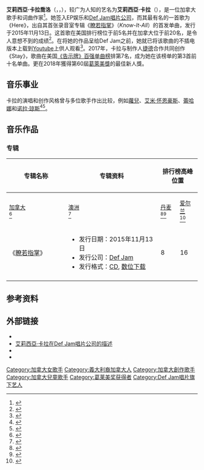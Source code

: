 {{noteTA
|G1=Music
|G2=Show
|1=zh-cn:阿莱西娅;zh-tw:艾莉西亞;
}}

{{Infobox musical artist
| name                = Alessia Cara<br>艾莉西亞·卡拉
| background          = 女歌手
| image               = Alessia Cara press photo 2015.png
| caption             = 攝於2015年
| birth_name          = Alessia Caracciolo<br>艾莉西亞·卡拉喬洛
| alias               = 
| birth_date          = {{birth date and age|mf=yes|1996|7|11}}
| birth_place         = {{CAN}}[[安大略|安大略]][[密西沙加|密西沙加]]
| genre               = {{hlist|[[Pop_music|流行]]|[[節奏藍調|節奏藍調]]||}}
| occupation          = {{hlist|歌手|詞曲作家}}
| instrument          = {{hlist|聲樂|吉他|鋼琴|烏克麗麗}}
| years_active        = 2014年–現在
| label               = {{hlist|EP|[[Def_Jam_Recordings|Def Jam]]<ref name=NYTimes19May>{{cite news|last1=Caramanica|first1=Jon|title=Alessia Cara Speaks Up for the Outsiders on 'Here'|url=http://www.nytimes.com/2015/05/20/arts/music/alessia-cara-speaks-up-for-the-outsiders-on-here.html?_r=0|accessdate=2015-06-01|publisher=The New York Times|date=2015-05-19}}</ref>}}
| associated_acts     = {{hlist|[[塞巴斯蒂安·科莱|塞巴斯蒂安·科莱]]|[[特洛伊·希文|特洛伊·希文]]|[[JoJo|JoJo]]|[[凱文·嘉瑞特|凱文·嘉瑞特]]|[[Logic_(说唱歌手)|Logic]]|[[捷德|捷德]]}}
| website             = {{URL|alessiacara.com}}
| notable_instruments = 
|國籍={{CAN}}}}

'''艾莉西亞·卡拉喬洛'''（{{lang-en|Alessia Caracciolo}}，{{IPA-it|aˈlɛssja kaˈrattʃolo}}，{{bd|1996年|07月11日}}），较广为人知的艺名为'''艾莉西亞·卡拉'''（{{lang-en|Alessia Cara}}），是一位加拿大歌手和词曲作家<ref name=SPINTopPick>{{cite news|title=SPIN Singles Mix: Titus Andronicus, Vince Staples, Miguel, and More|url=http://www.spin.com/2015/05/singles-mix-titus-andronicus-vince-staples-miguel/|accessdate=2015-05-12|publisher=SPIN Magazine|date=2015-05-05}}</ref>。她签入EP娱乐和[[Def_Jam唱片公司|Def Jam唱片公司]]，而其最有名的一首歌为《Here》，出自其首张录音室专辑《[[瞭若指掌|瞭若指掌]]》（''Know-It-All''）的首发单曲，发行于2015年11月13日。这首歌在美国排行榜位于前5名并在加拿大位于前20名，是令人意想不到的成绩<ref>{{cite news|last1=Lewis|first1=Brittany|title=Alessia "Here" (New Music)|url=http://globalgrind.com/2015/04/28/alessia-here-new-music/|accessdate=2015-05-12|publisher=Global Grind|date=2015-04-28}}</ref>。在将她的作品呈给Def Jam之前，她就已将该歌曲的不插电版本上载到[[Youtube|Youtube]]上供人观看<ref name=FaderCover>{{cite news|last1=Zeichner|first1=Naomi|title=Every Introvert Needs To Hear This Song|url=https://www.thefader.com/2015/04/27/alessia-here|accessdate=2015-05-12|publisher=The Fader|date=2015-04-27}}</ref>。2017年，卡拉与制作人[[捷德|捷德]]合作共同创作《Stay》，歌曲在美国[[告示牌百强单曲榜|《告示牌》百强单曲榜]]排第7名，成为她在该榜单的第3首前十名单曲。更在2018年獲得第60屆[[葛萊美獎|葛萊美獎]]的最佳新人獎。

== 音乐事业 ==
卡拉的演唱和创作风格曾与多位歌手作出比较，例如[[洛德_(歌手)|蘿兒]]、[[艾米·怀恩豪斯|艾米·怀恩豪斯]]、[[蕾哈娜|蕾哈娜]]和[[诺拉·琼斯|诺拉·琼斯]]<ref>{{cite news|title=Alessia Cara - Here|url=http://singersroom.com/content/2015-05-07/Alessia-Cara-Here/|accessdate=2015-05-12|publisher=Singersroom|date=2015-05-07}}</ref><ref name=CosmoMustHear>{{cite news|last1=Thompson|first1=Eliza|title=The 8 Songs You Need to Hear This Week|url=http://www.cosmopolitan.com/entertainment/music/news/a39893/best-songs-miranda-lambert-ciara-missy-elliott/|accessdate=2015-05-12|publisher=Cosmopolitan|date=2015-05-01}}</ref>。

== 音乐作品 ==
===专辑===
{| class="wikitable plainrowheaders" style="text-align:center;"
! scope="col" rowspan="2" style="width:10em;" | 专辑名称
! scope="col" rowspan="2" style="width:16em;" | 专辑资料
! scope="col" colspan="9" | 排行榜高峰位置
! scope="col" rowspan="2" style="width:12em;"| 销量认证
|-
! scope="col" style="width:3em;font-size:90%;" | [[Canadian_Albums_Chart|加拿大]]<br /><ref name="billboard1">{{cite web|title = Alessia Cara - Chart history (Canada)|url = http://www.billboard.com/artist/6592648/Alessia+Cara/chart?f=309|website = Billboard.com|accessdate = 2015-10-22}}</ref>
! scope="col" style="width:3em;font-size:90%;"| [[ARIA_Charts|澳洲]]<br /><ref name="AUS">{{cite web|url=http://australian-charts.com/showinterpret.asp?interpret=Alessia+Cara|title=Discography Alessia Cara|publisher=Australian Charts Portal. Hung Medien (Steffen Hung)|accessdate=2016-03-19}}</ref>
! scope="col" style="width:2.8em;font-size:90%;"| [[Tracklisten|丹麦]]<br /><ref name="DEN">{{cite web |url=http://danishcharts.com/showinterpret.asp?interpret=Alessia+Cara |title=Discography Alessia Cara|accessdate=2016-04-03}}</ref><ref>{{cite web|url=http://hitlisten.nu/default.asp?w=44&y=2016&list=a40|title=Hitlisten.NU – Album Top-40 Uge 43, 2016|publisher=[[Tracklisten|Hitlisten]]|accessdate=2016-11-02}}</ref>
! scope="col" style="width:3em;font-size:90%;"| [[Irish_Albums_Chart|爱尔兰]]<br/><ref name="IRE">{{cite web|url=http://irish-charts.com/showinterpret.asp?interpret=Alessia+Cara|title=Discography Alessia Cara|publisher=Irish Charts Portal. Hung Medien (Steffen Hung)|last=Hung|first=Steffen}}</ref>
! scope="col" style="width:3em;font-size:90%;"| [[MegaCharts|荷兰]]<br><ref name="NL">{{cite web|url=http://dutchcharts.nl/showinterpret.asp?interpret=Alessia+Cara|title=Discografie Alessia Cara|publisher=Dutch Charts Portal. Hung Medien}}</ref>
! scope="col" style="width:3em;font-size:90%;"| [[Official_New_Zealand_Music_Chart|纽西兰]]<br /><ref name="NZ">{{cite web|url=http://charts.org.nz/showinterpret.asp?interpret=Alessia+Cara|title=charts.org.nz - Discography Alessia Cara|publisher=Hung Medien|accessdate=2015-09-18}}</ref>
! scope="col" style="width:3em;font-size:90%;"| [[Sverigetopplistan|瑞典]]<br /><ref>{{cite web|url=http://www.sverigetopplistan.se/ |title=Archived copy |accessdate=2014-07-11 |deadurl=yes |archiveurl=https://web.archive.org/web/20151226154145/http://www.sverigetopplistan.se/ |archivedate=2015-12-26 |df= }}. Click on "Veckans albumlista".</ref>
! scope="col" style="width:2.8em;font-size:90%;"| [[UK_Singles_Chart|英国]]<br /><ref name="UK">Peaks in the UK:
* All except noted: {{cite web |url=http://www.officialcharts.com/artist/48259/alessia-cara/ |title=Alessia Cara |publisher=[[Official_Charts_Company|Official Charts Company]] |accessdate=2016-01-22}}
* "Wild Things": {{cite web|title=CHART: CLUK Update 19.03.2016 (wk11)|url=http://www.zobbel.de/cluk/160319cluk.txt|publisher=[[UK_Singles_Chart|UK Singles Chart]]|accessdate=2016-04-01}}</ref>
! scope="col" style="width:3em;font-size:90%;" | [[Billboard_200|美国]]<br /><ref name="billboard2">{{cite web|title = Alessia Cara - Chart history {{!}} Billboard 200 (US)|url = http://www.billboard.com/artist/6592648/Alessia+Cara/chart?f=305|website = Billboard.com|accessdate = 2015-10-22}}</ref>
|-
! scope="row" |《[[瞭若指掌|瞭若指掌]]》
|
* 发行日期：2015年11月13日
* 发行公司：[[Def_Jam_Recordings|Def Jam]]
* 发行格式：[[Compact_disc|CD]], [[数位音乐下载|数位下载]]
| 8 || 16 || 22 || 52 || 34 || 26 || 22 || 14 || 9
|
* [[Recording_Industry_Association_of_America|美国]]：金唱片<ref name="RIAA">{{cite web|url=http://www.riaa.com/gold-platinum/?tab_active=default-award&se=Alessia+Cara#search_section|title=RIAA – Alessia Cara|publisher=[[Recording_Industry_Association_of_America|Recording Industry Association of America]]|date=2016-05-03|accessdate=2016-05-06}}</ref>
|-
|}

==参考资料==
{{Reflist|30em}}

==外部链接==
* {{official website|http://www.alessiacara.com/}}
* [http://www.defjam.com/artists/alessia-cara/ 艾莉西亞·卡拉在Def Jam唱片公司的描述]
* {{Facebook|alessiacara}}
* {{instagram|alessiasmusic}}

{{Alessia Cara}}
{{normdaten}}
{{DEFAULTSORT:cara}}
[[Category:加拿大女歌手|Category:加拿大女歌手]]
[[Category:義大利裔加拿大人|Category:義大利裔加拿大人]]
[[Category:加拿大創作歌手|Category:加拿大創作歌手]]
[[Category:加拿大兒童歌手|Category:加拿大兒童歌手]]
[[Category:葛莱美奖获得者|Category:葛莱美奖获得者]]
[[Category:Def_Jam唱片旗下艺人|Category:Def Jam唱片旗下艺人]]